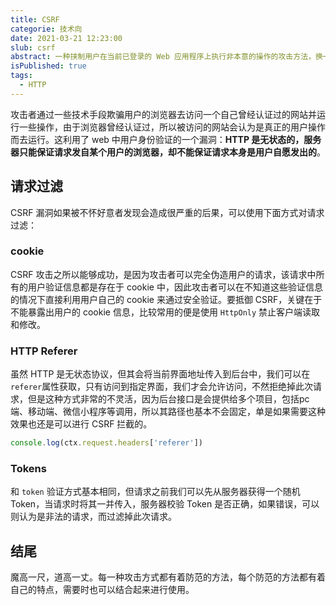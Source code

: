 ```yaml
---
title: CSRF
categorie: 技术向
date: 2021-03-21 12:23:00
slub: csrf
abstract: 一种挟制用户在当前已登录的 Web 应用程序上执行非本意的操作的攻击方法，换一种说法就是攻击者盗用了你的身份，以你的名义发送恶意请求，从而达到攻击用户的目的。
isPublished: true
tags:
  - HTTP
---
```

攻击者通过一些技术手段欺骗用户的浏览器去访问一个自己曾经认证过的网站并运行一些操作，由于浏览器曾经认证过，所以被访问的网站会认为是真正的用户操作而去运行。这利用了 web 中用户身份验证的一个漏洞：**HTTP 是无状态的，服务器只能保证请求发自某个用户的浏览器，却不能保证请求本身是用户自愿发出的**。

## 请求过滤
CSRF 漏洞如果被不怀好意者发现会造成很严重的后果，可以使用下面方式对请求过滤：
### cookie
CSRF 攻击之所以能够成功，是因为攻击者可以完全伪造用户的请求，该请求中所有的用户验证信息都是存在于 cookie 中，因此攻击者可以在不知道这些验证信息的情况下直接利用用户自己的 cookie 来通过安全验证。要抵御 CSRF，关键在于不能暴露出用户的 cookie 信息，比较常用的便是使用 `HttpOnly` 禁止客户端读取和修改。
### HTTP Referer
虽然 HTTP 是无状态协议，但其会将当前界面地址传入到后台中，我们可以在`referer`属性获取，只有访问到指定界面，我们才会允许访问，不然拒绝掉此次请求，但是这种方式非常的不灵活，因为后台接口是会提供给多个项目，包括pc端、移动端、微信小程序等调用，所以其路径也基本不会固定，单是如果需要这种效果也还是可以进行 CSRF 拦截的。
```javascript
console.log(ctx.request.headers['referer'])
```
### Tokens
和 `token` 验证方式基本相同，但请求之前我们可以先从服务器获得一个随机 Token，当请求时将其一并传入，服务器校验 Token 是否正确，如果错误，可以则认为是非法的请求，而过滤掉此次请求。

## 结尾
魔高一尺，道高一丈。每一种攻击方式都有着防范的方法，每个防范的方法都有着自己的特点，需要时也可以结合起来进行使用。